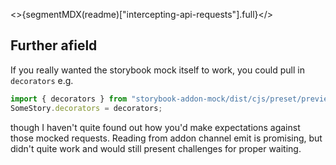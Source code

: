 
<Meta title="MockRequests/Overview" />

<>{segmentMDX(readme)["intercepting-api-requests"].full}</>

## Further afield

If you really wanted the storybook mock itself to work, you could pull in `decorators` e.g.

```ts
import { decorators } from "storybook-addon-mock/dist/cjs/preset/preview";
SomeStory.decorators = decorators;
```

though I haven't quite found out how you'd make expectations against those mocked requests. Reading from addon channel emit is promising, but didn't quite work and would still present challenges for proper waiting.
